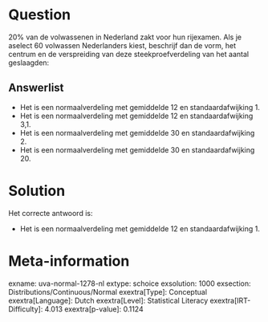 Question
========

20% van de volwassenen in Nederland zakt voor hun rijexamen. Als je
aselect 60 volwassen Nederlanders kiest, beschrijf dan de vorm, het
centrum en de verspreiding van deze steekproefverdeling van het aantal
geslaagden:

Answerlist
----------

* Het is een normaalverdeling met gemiddelde 12 en standaardafwijking 1.
* Het is een normaalverdeling met gemiddelde 12 en standaardafwijking 3,1.
* Het is een normaalverdeling met gemiddelde 30 en standaardafwijking 2.
* Het is een normaalverdeling met gemiddelde 30 en standaardafwijking 20.

Solution
========

Het correcte antwoord is: 

* Het is een normaalverdeling met gemiddelde 12 en standaardafwijking 1.

Meta-information
================
exname: uva-normal-1278-nl
extype: schoice
exsolution: 1000
exsection: Distributions/Continuous/Normal
exextra[Type]: Conceptual
exextra[Language]: Dutch
exextra[Level]: Statistical Literacy
exextra[IRT-Difficulty]: 4.013
exextra[p-value]: 0.1124
